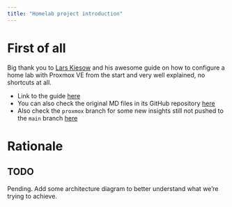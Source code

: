```yaml
---
title: "Homelab project introduction"
---
```

# First of all
Big thank you to [Lars Kiesow](https://github.com/lkiesow/) and his awesome guide on how to configure a home lab with Proxmox VE from the start and very well explained, no shortcuts at all.

- Link to the guide [here](https://weblog.lkiesow.de/20220223-proxmox-test-machine-self-servic/part-0-the-idea.html)
- You can also check the original MD files in its GitHub repository [here](https://github.com/lkiesow/weblog.lkiesow.de)
- Also check the `proxmox` branch for some new insights still not pushed to the `main` branch [here](https://github.com/lkiesow/weblog.lkiesow.de/tree/proxmox)

# Rationale
:::{.callout-warning}
## TODO
Pending. Add some architecture diagram to better understand what we're trying to achieve.
:::